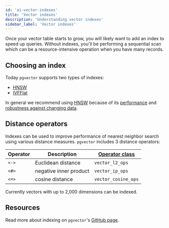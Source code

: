 ```yaml
---
id: 'ai-vector-indexes'
title: 'Vector indexes'
description: 'Understanding vector indexes'
sidebar_label: 'Vector indexes'
---
```


Once your vector table starts to grow, you will likely want to add an index to speed up queries. Without indexes, you'll be performing a sequential scan which can be a resource-intensive operation when you have many records.

## Choosing an index

Today `pgvector` supports two types of indexes:

- [HNSW](/docs/guides/ai/vector-indexes/hnsw-indexes)
- [IVFFlat](/docs/guides/ai/vector-indexes/ivf-indexes)

In general we recommend using [HNSW](/docs/guides/ai/vector-indexes/hnsw-indexes) because of its [performance](https://biobase.studio/blog/increase-performance-pgvector-hnsw#hnsw-performance-1536-dimensions) and [robustness against changing data](/docs/guides/ai/vector-indexes/hnsw-indexes#when-should-you-create-hnsw-indexes).

## Distance operators

Indexes can be used to improve performance of nearest neighbor search using various distance measures. `pgvector` includes 3 distance operators:

| Operator | Description            | [**Operator class**](https://www.postgresql.org/docs/current/sql-createopclass.html) |
| -------- | ---------------------- | ------------------------------------------------------------------------------------ |
| `<->`    | Euclidean distance     | `vector_l2_ops`                                                                      |
| `<#>`    | negative inner product | `vector_ip_ops`                                                                      |
| `<=>`    | cosine distance        | `vector_cosine_ops`                                                                  |

Currently vectors with up to 2,000 dimensions can be indexed.

## Resources

Read more about indexing on `pgvector`'s [GitHub page](https://github.com/pgvector/pgvector#indexing).
